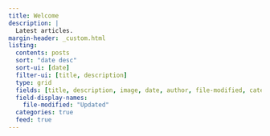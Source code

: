 ```yaml
---
title: Welcome
description: |
  Latest articles.
margin-header: _custom.html
listing:
  contents: posts
  sort: "date desc"
  sort-ui: [date]
  filter-ui: [title, description]
  type: grid
  fields: [title, description, image, date, author, file-modified, categories]
  field-display-names:
    file-modified: "Updated"
  categories: true
  feed: true
---
```



